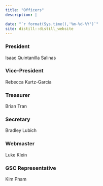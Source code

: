 ```yaml
---
title: "Officers"
description: |

date: "`r format(Sys.time(),'%m-%d-%Y')`"
site: distill::distill_website
---
```



### President

Isaac Quintanilla Salinas

### Vice-President

Rebecca Kurtz-Garcia

### Treasurer

Brian Tran

### Secretary

Bradley Lubich

### Webmaster

Luke Klein

### GSC Representative

Kim Pham